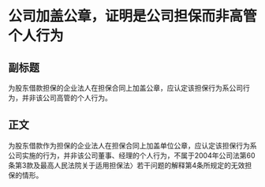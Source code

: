 # 公司加盖公章，证明是公司担保而非高管个人行为
## 副标题
为股东借款担保的企业法人在担保合同上加盖公章，应认定该担保行为系公司行为，并非该公司高管的个人行为。
## 正文
为股东借款作为担保的企业法人在担保合同上加盖单位公章，应认定该担保行为系公司实施的行为，并非该公司董事、经理的个人行为，不属于2004年公司法第60条第3款及最高人民法院关于适用担保法〉若干问题的解释第4条所规定的无效担保的情形。